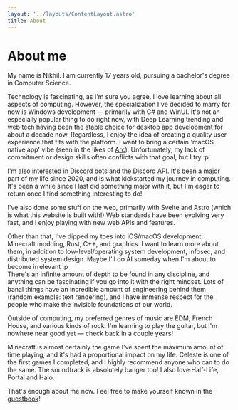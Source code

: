 ```yaml
---
layout: '../layouts/ContentLayout.astro'
title: About
---
```


# About me
My name is Nikhil. I am currently 17 years old, pursuing a  bachelor's degree in Computer Science.

Technology is fascinating, as I'm sure you agree. I love learning about all aspects of computing. However, the specialization I've decided to marry for now is Windows development — primarily with C# and WinUI. It's not an especially popular thing to do right now, with Deep Learning trending and web tech having been the staple choice for desktop app development for about a decade now. Regardless, I enjoy the idea of creating a quality user experience that fits with the platform. I want to bring a certain 'macOS native app' vibe (seen in the likes of [Arc](https://arc.net)). Unfortunately, my lack of commitment or design skills often conflicts with that goal, but I try :p

I'm also interested in Discord bots and the Discord API. It's been a major part of my life since 2020, and is what kickstarted my journey in computing. It's been a while since I last did something major with it, but I'm eager to return once I find something interesting to do!

I've also done some stuff on the web, primarily with Svelte and Astro (which is what this website is built with!) Web standards have been evolving very fast, and I enjoy playing with new web APIs and features.

Other than that, I've dipped my toes into iOS/macOS development, Minecraft modding, Rust, C++, and graphics. I want to learn more about them, in addition to low-level/operating system development, infosec, and distributed system design. Maybe I'll do AI someday when I'm about to become irrelevant :p\
There's an infinite amount of depth to be found in any discipline, and anything can be fascinating if you go into it with the right mindset. Lots of banal things have an incredible amount of engineering behind them (random example: text rendering), and I have immense respect for the people who make the invisible foundations of our world.

Outside of computing, my preferred genres of music are EDM, French House, and various kinds of rock. I'm learning to play the guitar, but I'm nowhere near good yet — check back in a couple years!

Minecraft is almost certainly the game I've spent the maximum amount of time playing, and it's had a proportional impact on my life. Celeste is one of the first games I completed, and I highly recommend anyone who can to do the same. The soundtrack is absolutely banger too! I also love Half-Life, Portal and Halo.

That's enough about me now. Feel free to make yourself known in the [guestbook](/guestbook)!